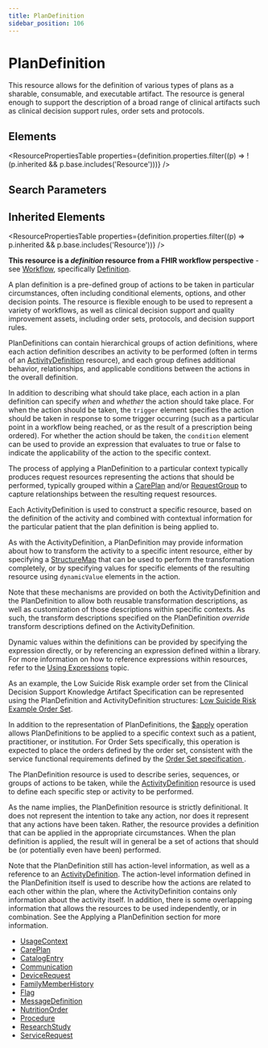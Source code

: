 ```yaml
---
title: PlanDefinition
sidebar_position: 106
---
```



# PlanDefinition

This resource allows for the definition of various types of plans as a sharable, consumable, and executable artifact. The resource is general enough to support the description of a broad range of clinical artifacts such as clinical decision support rules, order sets and protocols.

<Tabs queryString="section">
  <TabItem value="schema" label="Schema" default>

## Elements

<ResourcePropertiesTable
  properties={definition.properties.filter((p) => !(p.inherited && p.base.includes('Resource')))}
/>

## Search Parameters

<SearchParamsTable searchParams={definition.searchParameters} />

## Inherited Elements

<ResourcePropertiesTable properties={definition.properties.filter((p) => p.inherited && p.base.includes('Resource'))} />

  </TabItem>
  <TabItem value="usage" label="Usage">
<div> <a name="bnc"></a> <p><strong>This resource is a <em>definition</em> resource from a FHIR workflow perspective</strong> - see <a href="https://www.hl7.org/fhir/workflow.html">Workflow</a>, specifically <a href="https://www.hl7.org/fhir/workflow.html#definition">Definition</a>.</p> <p>A plan definition is a pre-defined group of actions to be taken in particular circumstances, often including conditional elements, options, and other decision points. The resource is flexible enough to be used to represent a variety of workflows, as well as clinical decision support and quality improvement assets, including order sets, protocols, and decision support rules.</p> <p>PlanDefinitions can contain hierarchical groups of action definitions, where each action definition describes an activity to be performed (often in terms of an <a href="/docs/api/fhir/resources/activitydefinition">ActivityDefinition</a> resource), and each group defines additional behavior, relationships, and applicable conditions between the actions in the overall definition.</p> <p>In addition to describing what should take place, each action in a plan definition can specify <i>when</i> and <i>whether</i> the action should take place. For when the action should be taken, the <code>trigger</code> element specifies the action should be taken in response to some trigger occurring (such as a particular point in a workflow being reached, or as the result of a prescription being ordered). For whether the action should be taken, the <code>condition</code> element can be used to provide an expression that evaluates to true or false to indicate the applicability of the action to the specific context.</p> <p>The process of applying a <Link to="/docs/api/fhir/resources/plandefinition">PlanDefinition</Link> to a particular context typically produces request resources representing the actions that should be performed, typically grouped within a <a href="/docs/api/fhir/resources/careplan">CarePlan</a> and/or <a href="/docs/api/fhir/resources/requestgroup">RequestGroup</a> to capture relationships between the resulting request resources.</p> <p>Each <Link to="/docs/api/fhir/resources/activitydefinition">ActivityDefinition</Link> is used to construct a specific resource, based on the definition of the activity and combined with contextual information for the particular patient that the plan definition is being applied to.</p> <p>As with the <Link to="/docs/api/fhir/resources/activitydefinition">ActivityDefinition</Link>, a <Link to="/docs/api/fhir/resources/plandefinition">PlanDefinition</Link> may provide information about how to transform the activity to a specific intent resource, either by specifying a <a href="/docs/api/fhir/resources/structuremap">StructureMap</a> that can be used to perform the transformation completely, or by specifying values for specific elements of the resulting resource using <code>dynamicValue</code> elements in the action.</p> <p>Note that these mechanisms are provided on both the <Link to="/docs/api/fhir/resources/activitydefinition">ActivityDefinition</Link> and the <Link to="/docs/api/fhir/resources/plandefinition">PlanDefinition</Link> to allow both reusable transformation descriptions, as well as customization of those descriptions within specific contexts. As such, the transform descriptions specified on the <Link to="/docs/api/fhir/resources/plandefinition">PlanDefinition</Link> <i>override</i> transform descriptions defined on the <Link to="/docs/api/fhir/resources/activitydefinition">ActivityDefinition</Link>.</p> <p>Dynamic values within the definitions can be provided by specifying the expression directly, or by referencing an expression defined within a library. For more information on how to reference expressions within resources, refer to the <a href="https://www.hl7.org/fhir/clinicalreasoning-topics-using-expressions.html">Using <Link to="/docs/api/fhir/datatypes/expression">Expressions</Link></a> topic.</p> <p>As an example, the Low Suicide Risk example order set from the Clinical Decision Support Knowledge Artifact Specification can be represented using the <Link to="/docs/api/fhir/resources/plandefinition">PlanDefinition</Link> and <Link to="/docs/api/fhir/resources/activitydefinition">ActivityDefinition</Link> structures: <a href="https://www.hl7.org/fhir/plandefinition-example.html">Low Suicide Risk Example Order Set</a>.</p> <p>In addition to the representation of <Link to="/docs/api/fhir/resources/plandefinition">PlanDefinitions</Link>, the <a href="https://www.hl7.org/fhir/plandefinition-operation-apply.html">$apply</a> operation allows <Link to="/docs/api/fhir/resources/plandefinition">PlanDefinitions</Link> to be applied to a specific context such as a patient, practitioner, or institution. For Order Sets specifically, this operation is expected to place the orders defined by the order set, consistent with the service functional requirements defined by the <a href="http://www.hl7.org/implement/standards/product_brief.cfm?product_id=287">Order Set specification </a>.</p> </div>
  </TabItem>
  <TabItem value="relationships" label="Relationships">
<div> <p>The <Link to="/docs/api/fhir/resources/plandefinition">PlanDefinition</Link> resource is used to describe series, sequences, or groups of actions to be taken, while the <a href="/docs/api/fhir/resources/activitydefinition">ActivityDefinition</a> resource is used to define each specific step or activity to be performed.</p> <p>As the name implies, the <Link to="/docs/api/fhir/resources/plandefinition">PlanDefinition</Link> resource is strictly definitional. It does not represent the intention to take any action, nor does it represent that any actions have been taken. Rather, the resource provides a definition that can be applied in the appropriate circumstances. When the plan definition is applied, the result will in general be a set of actions that should be (or potentially even have been) performed.</p> <p>Note that the <Link to="/docs/api/fhir/resources/plandefinition">PlanDefinition</Link> still has action-level information, as well as a reference to an <a href="/docs/api/fhir/resources/activitydefinition">ActivityDefinition</a>. The action-level information defined in the <Link to="/docs/api/fhir/resources/plandefinition">PlanDefinition</Link> itself is used to describe how the actions are related to each other within the plan, where the <Link to="/docs/api/fhir/resources/activitydefinition">ActivityDefinition</Link> contains only information about the activity itself. In addition, there is some overlapping information that allows the resources to be used independently, or in combination. See the Applying a <Link to="/docs/api/fhir/resources/plandefinition">PlanDefinition</Link> section for more information.</p> </div>
  </TabItem>

  <TabItem value="referencedBy" label="Referenced By">
<ul><li><a href="https://www.hl7.org/fhir/metadatatypes.html#UsageContext">UsageContext</a></li>
<li><a href="/docs/api/fhir/resources/careplan">CarePlan</a></li>
<li><a href="/docs/api/fhir/resources/catalogentry">CatalogEntry</a></li>
<li><a href="/docs/api/fhir/resources/communication">Communication</a></li>
<li><a href="/docs/api/fhir/resources/devicerequest">DeviceRequest</a></li>
<li><a href="/docs/api/fhir/resources/familymemberhistory">FamilyMemberHistory</a></li>
<li><a href="/docs/api/fhir/resources/flag">Flag</a></li>
<li><a href="/docs/api/fhir/resources/messagedefinition">MessageDefinition</a></li>
<li><a href="/docs/api/fhir/resources/nutritionorder">NutritionOrder</a></li>
<li><a href="/docs/api/fhir/resources/procedure">Procedure</a></li>
<li><a href="/docs/api/fhir/resources/researchstudy">ResearchStudy</a></li>
<li><a href="/docs/api/fhir/resources/servicerequest">ServiceRequest</a></li></ul>
  </TabItem>
</Tabs>

